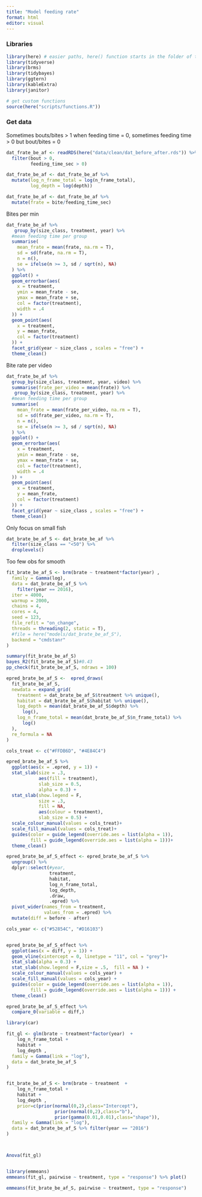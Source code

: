 ```yaml
---
title: "Model feeding rate"
format: html
editor: visual
---
```


### Libraries

```r
library(here) # easier paths, here() function starts in the folder of the RStudio project
library(tidyverse)
library(brms)
library(tidybayes)
library(ggtern)
library(kableExtra)
library(janitor)

# get custom functions
source(here("scripts/functions.R"))
```

### Get data

Sometimes bouts/bites \> 1 when feeding time = 0, sometimes feeding time \> 0 but bout/bites = 0

```r
dat_frate_be_af <- readRDS(here("data/clean/dat_before_after.rds")) %>% 
  filter(bout > 0, 
         feeding_time_sec > 0)

dat_frate_be_af <- dat_frate_be_af %>% 
  mutate(log_n_frame_total = log(n_frame_total),
         log_depth = log(depth))

dat_frate_be_af <- dat_frate_be_af %>% 
  mutate(frate = bite/feeding_time_sec)
```

Bites per min

```r
dat_frate_be_af %>%
   group_by(size_class, treatment, year) %>%
  #mean feeding time per group
  summarise(
    mean_frate = mean(frate, na.rm = T),
    sd = sd(frate, na.rm = T),
    n = n(),
    se = ifelse(n >= 3, sd / sqrt(n), NA)
  ) %>%
  ggplot() +
  geom_errorbar(aes(
    x = treatment,
    ymin = mean_frate - se,
    ymax = mean_frate + se,
    col = factor(treatment),
    width = .4
  )) +
  geom_point(aes(
    x = treatment,
    y = mean_frate,
    col = factor(treatment)
  )) +
  facet_grid(year ~ size_class , scales = "free") +
  theme_clean()
```

Bite rate per video

```r
dat_frate_be_af %>%
  group_by(size_class, treatment, year, video) %>%
  summarise(frate_per_video = mean(frate)) %>% 
   group_by(size_class, treatment, year) %>%
  #mean feeding time per group
  summarise(
    mean_frate = mean(frate_per_video, na.rm = T),
    sd = sd(frate_per_video, na.rm = T),
    n = n(),
    se = ifelse(n >= 3, sd / sqrt(n), NA)
  ) %>%
  ggplot() +
  geom_errorbar(aes(
    x = treatment,
    ymin = mean_frate - se,
    ymax = mean_frate + se,
    col = factor(treatment),
    width = .4
  )) +
  geom_point(aes(
    x = treatment,
    y = mean_frate,
    col = factor(treatment)
  )) +
  facet_grid(year ~ size_class , scales = "free") +
  theme_clean()
```

Only focus on small fish

```r
dat_brate_be_af_S <- dat_brate_be_af %>% 
  filter(size_class == "<50") %>% 
  droplevels()
```

Too few obs for smooth

```r
fit_brate_be_af_S <- brm(brate ~ treatment*factor(year) ,
  family = Gamma(log),
  data = dat_brate_be_af_S %>% 
    filter(year == 2016), 
  iter = 4000,
  warmup = 2000,
  chains = 4,
  cores = 4,
  seed = 123,
  file_refit = "on_change",
  threads = threading(2, static = T),
  #file = here("models/dat_brate_be_af_S"),
  backend = "cmdstanr"
)
```

```r
summary(fit_brate_be_af_S)
bayes_R2(fit_brate_be_af_S)#0.43
pp_check(fit_brate_be_af_S, ndraws = 100)
```

```r
epred_brate_be_af_S <-  epred_draws(
  fit_brate_be_af_S,
  newdata = expand_grid(
    treatment = dat_brate_be_af_S$treatment %>% unique(),
    habitat = dat_brate_be_af_S$habitat %>% unique(),
    log_depth = mean(dat_brate_be_af_S$depth) %>% 
      log(),
    log_n_frame_total = mean(dat_brate_be_af_S$n_frame_total) %>%
      log()
  ),
  re_formula = NA
)
```

```r
cols_treat <- c("#FFDB6D", "#4E84C4")

epred_brate_be_af_S %>%
  ggplot(aes(x = .epred, y = 1)) +
  stat_slab(size = .3,
            aes(fill = treatment),
            slab_size = 0.5, 
            alpha = 0.3) +
  stat_slab(show.legend = F, 
            size = .3,
            fill = NA, 
            aes(colour = treatment), 
            slab_size = 0.5) +
  scale_colour_manual(values = cols_treat)+
  scale_fill_manual(values = cols_treat)+
  guides(color = guide_legend(override.aes = list(alpha = 1)),
         fill = guide_legend(override.aes = list(alpha = 1)))+
  theme_clean()
```

```r
epred_brate_be_af_S_effect <- epred_brate_be_af_S %>%
  ungroup() %>%
  dplyr::select(#year,
                treatment,
                habitat,
                log_n_frame_total,
                log_depth,
                .draw,
                .epred) %>%
  pivot_wider(names_from = treatment,
              values_from = .epred) %>%
  mutate(diff = before - after)
```

```r
cols_year <- c("#52854C", "#D16103")


epred_brate_be_af_S_effect %>% 
  ggplot(aes(x = diff, y = 1)) +
  geom_vline(xintercept = 0, linetype = "11", col = "grey")+
  stat_slab(alpha = 0.3) +
  stat_slab(show.legend = F,size = .5,  fill = NA ) +
  scale_colour_manual(values = cols_year) +
  scale_fill_manual(values = cols_year) +
  guides(color = guide_legend(override.aes = list(alpha = 1)),
         fill = guide_legend(override.aes = list(alpha = 1))) +
  theme_clean()
```

```r
epred_brate_be_af_S_effect %>% 
  compare_0(variable = diff,)
```

```r
library(car)

fit_gl <- glm(brate ~ treatment*factor(year)  +
    log_n_frame_total +
    habitat +
    log_depth ,
  family = Gamma(link = "log"),
  data = dat_brate_be_af_S
)


fit_brate_be_af_S <- brm(brate ~ treatment  +
    log_n_frame_total +
    habitat +
    log_depth ,
    prior=c(prior(normal(0,2),class="Intercept"),
                  prior(normal(0,2),class="b"),
                  prior(gamma(0.01,0.01),class="shape")),
  family = Gamma(link = "log"),
  data = dat_brate_be_af_S %>% filter(year == "2016")
)



Anova(fit_gl)


library(emmeans)
emmeans(fit_gl, pairwise ~ treatment, type = "response") %>% plot()

emmeans(fit_brate_be_af_S, pairwise ~ treatment, type = "response")
```
